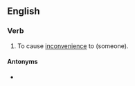 ==English==

===Verb===
{{en-verb|discommod}}

# {{lb|en|transitive}} To cause [[inconvenience]] to (someone).

====Antonyms====
* {{l|en|accommodate}}